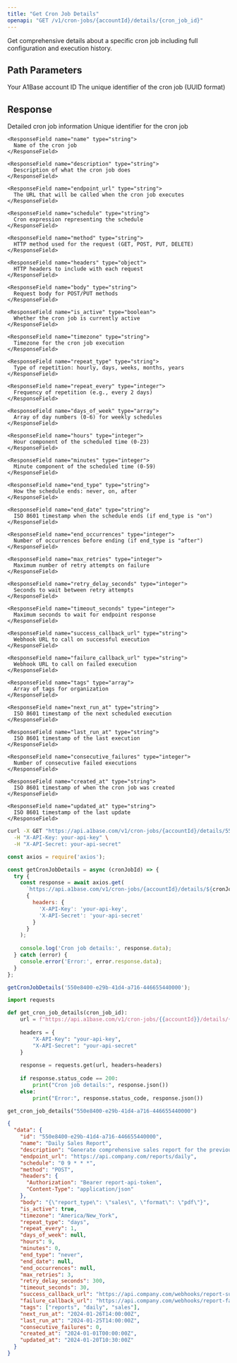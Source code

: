```yaml
---
title: "Get Cron Job Details"
openapi: "GET /v1/cron-jobs/{accountId}/details/{cron_job_id}"
---
```


Get comprehensive details about a specific cron job including full configuration and execution history.

## Path Parameters

<ParamField path="accountId" type="string" required>
  Your A1Base account ID
</ParamField>

<ParamField path="cron_job_id" type="string" required>
  The unique identifier of the cron job (UUID format)
</ParamField>

## Response

<ResponseField name="data" type="object">
  Detailed cron job information
  
  <Expandable title="Cron Job Details">
    <ResponseField name="id" type="string">
      Unique identifier for the cron job
    </ResponseField>
    
    <ResponseField name="name" type="string">
      Name of the cron job
    </ResponseField>
    
    <ResponseField name="description" type="string">
      Description of what the cron job does
    </ResponseField>
    
    <ResponseField name="endpoint_url" type="string">
      The URL that will be called when the cron job executes
    </ResponseField>
    
    <ResponseField name="schedule" type="string">
      Cron expression representing the schedule
    </ResponseField>
    
    <ResponseField name="method" type="string">
      HTTP method used for the request (GET, POST, PUT, DELETE)
    </ResponseField>
    
    <ResponseField name="headers" type="object">
      HTTP headers to include with each request
    </ResponseField>
    
    <ResponseField name="body" type="string">
      Request body for POST/PUT methods
    </ResponseField>
    
    <ResponseField name="is_active" type="boolean">
      Whether the cron job is currently active
    </ResponseField>
    
    <ResponseField name="timezone" type="string">
      Timezone for the cron job execution
    </ResponseField>
    
    <ResponseField name="repeat_type" type="string">
      Type of repetition: hourly, days, weeks, months, years
    </ResponseField>
    
    <ResponseField name="repeat_every" type="integer">
      Frequency of repetition (e.g., every 2 days)
    </ResponseField>
    
    <ResponseField name="days_of_week" type="array">
      Array of day numbers (0-6) for weekly schedules
    </ResponseField>
    
    <ResponseField name="hours" type="integer">
      Hour component of the scheduled time (0-23)
    </ResponseField>
    
    <ResponseField name="minutes" type="integer">
      Minute component of the scheduled time (0-59)
    </ResponseField>
    
    <ResponseField name="end_type" type="string">
      How the schedule ends: never, on, after
    </ResponseField>
    
    <ResponseField name="end_date" type="string">
      ISO 8601 timestamp when the schedule ends (if end_type is "on")
    </ResponseField>
    
    <ResponseField name="end_occurrences" type="integer">
      Number of occurrences before ending (if end_type is "after")
    </ResponseField>
    
    <ResponseField name="max_retries" type="integer">
      Maximum number of retry attempts on failure
    </ResponseField>
    
    <ResponseField name="retry_delay_seconds" type="integer">
      Seconds to wait between retry attempts
    </ResponseField>
    
    <ResponseField name="timeout_seconds" type="integer">
      Maximum seconds to wait for endpoint response
    </ResponseField>
    
    <ResponseField name="success_callback_url" type="string">
      Webhook URL to call on successful execution
    </ResponseField>
    
    <ResponseField name="failure_callback_url" type="string">
      Webhook URL to call on failed execution
    </ResponseField>
    
    <ResponseField name="tags" type="array">
      Array of tags for organization
    </ResponseField>
    
    <ResponseField name="next_run_at" type="string">
      ISO 8601 timestamp of the next scheduled execution
    </ResponseField>
    
    <ResponseField name="last_run_at" type="string">
      ISO 8601 timestamp of the last execution
    </ResponseField>
    
    <ResponseField name="consecutive_failures" type="integer">
      Number of consecutive failed executions
    </ResponseField>
    
    <ResponseField name="created_at" type="string">
      ISO 8601 timestamp of when the cron job was created
    </ResponseField>
    
    <ResponseField name="updated_at" type="string">
      ISO 8601 timestamp of the last update
    </ResponseField>
  </Expandable>
</ResponseField>

<RequestExample>

```bash cURL
curl -X GET "https://api.a1base.com/v1/cron-jobs/{accountId}/details/550e8400-e29b-41d4-a716-446655440000" \
  -H "X-API-Key: your-api-key" \
  -H "X-API-Secret: your-api-secret"
```

```javascript Node.js
const axios = require('axios');

const getCronJobDetails = async (cronJobId) => {
  try {
    const response = await axios.get(
      `https://api.a1base.com/v1/cron-jobs/{accountId}/details/${cronJobId}`,
      {
        headers: {
          'X-API-Key': 'your-api-key',
          'X-API-Secret': 'your-api-secret'
        }
      }
    );
    
    console.log('Cron job details:', response.data);
  } catch (error) {
    console.error('Error:', error.response.data);
  }
};

getCronJobDetails('550e8400-e29b-41d4-a716-446655440000');
```

```python Python
import requests

def get_cron_job_details(cron_job_id):
    url = f"https://api.a1base.com/v1/cron-jobs/{{accountId}}/details/{cron_job_id}"
    
    headers = {
        "X-API-Key": "your-api-key",
        "X-API-Secret": "your-api-secret"
    }
    
    response = requests.get(url, headers=headers)
    
    if response.status_code == 200:
        print("Cron job details:", response.json())
    else:
        print("Error:", response.status_code, response.json())

get_cron_job_details("550e8400-e29b-41d4-a716-446655440000")
```

</RequestExample>

<ResponseExample>

```json
{
  "data": {
    "id": "550e8400-e29b-41d4-a716-446655440000",
    "name": "Daily Sales Report",
    "description": "Generate comprehensive sales report for the previous day",
    "endpoint_url": "https://api.company.com/reports/daily",
    "schedule": "0 9 * * *",
    "method": "POST",
    "headers": {
      "Authorization": "Bearer report-api-token",
      "Content-Type": "application/json"
    },
    "body": "{\"report_type\": \"sales\", \"format\": \"pdf\"}",
    "is_active": true,
    "timezone": "America/New_York",
    "repeat_type": "days",
    "repeat_every": 1,
    "days_of_week": null,
    "hours": 9,
    "minutes": 0,
    "end_type": "never",
    "end_date": null,
    "end_occurrences": null,
    "max_retries": 3,
    "retry_delay_seconds": 300,
    "timeout_seconds": 30,
    "success_callback_url": "https://api.company.com/webhooks/report-success",
    "failure_callback_url": "https://api.company.com/webhooks/report-failure",
    "tags": ["reports", "daily", "sales"],
    "next_run_at": "2024-01-26T14:00:00Z",
    "last_run_at": "2024-01-25T14:00:00Z",
    "consecutive_failures": 0,
    "created_at": "2024-01-01T00:00:00Z",
    "updated_at": "2024-01-20T10:30:00Z"
  }
}
```

</ResponseExample> 